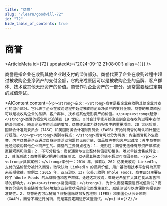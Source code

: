 ```yaml
---
title: "商誉"
slug: "/learn/goodwill-72"
id: "72"
hide_table_of_contents: true
---
```



# 商誉

<ArticleMeta id={72} updatedAt={'2024-09-12 21:08:00'} alias={`[]`} />
<div className='border-solid border-b border-t-0 my-4 border-[var(--ifm-color-gray-300)]' />

商誉是指企业在收购其他企业时支付的溢价部分。商誉代表了企业在收购过程中超过被收购企业净资产的支付金额，它的形成原因可以是被收购企业的品牌、客户群体、技术或其他无形资产的价值。商誉作为企业资产的一部分，通常需要经过定期的减值测试。

<AIContent content={`<p><strong>定义：</strong>商誉是指企业在收购其他企业时支付的溢价部分。它代表了企业在收购过程中超过被收购企业净资产的支付金额。商誉的形成原因可以是被收购企业的品牌、客户群体、技术或其他无形资产的价值。</p><p><strong>起源：</strong>商誉的概念可以追溯到 19 世纪，当时会计学家开始注意到企业在收购过程中支付的溢价部分。随着企业并购活动的增加，商誉逐渐成为财务报表中的重要项目。20 世纪后期，国际会计准则委员会（IASC）和美国财务会计准则委员会（FASB）开始对商誉的确认和计量进行规范。</p><p><strong>类别与特点：</strong>商誉可以分为两类：内生商誉和外生商誉。内生商誉是企业通过自身经营活动积累的无形价值，如品牌声誉和客户忠诚度；外生商誉则是通过收购其他企业而产生的。商誉的主要特点包括：1. 无形性：商誉无法像有形资产那样被直接观察和测量；2. 不可分割性：商誉通常与企业整体价值密切相关，难以单独出售或转让；3. 减值测试：商誉需要定期进行减值测试，以确保其账面价值不超过可收回金额。</p><p><strong>具体案例：</strong>案例一：2016 年，微软以 262 亿美元收购 LinkedIn，支付的溢价部分被计入商誉。微软认为 LinkedIn 的品牌价值、用户基础和技术平台将为其带来长期收益。案例二：2015 年，亚马逊以 137 亿美元收购 Whole Foods，商誉部分主要反映了 Whole Foods 的品牌价值和客户群体。通过这次收购，亚马逊希望扩大其在食品零售市场的影响力。</p><p><strong>常见问题：</strong>1. 为什么商誉需要进行减值测试？商誉的价值可能会随着市场环境和企业经营状况的变化而发生变化，减值测试可以确保财务报表的准确性。2. 商誉是否可以摊销？根据国际财务报告准则（IFRS）和美国公认会计原则（GAAP），商誉不再进行摊销，而是需要定期进行减值测试。</p>`} id={72} />

